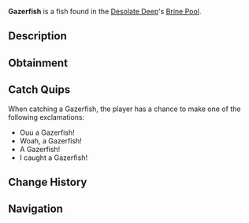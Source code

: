 {{FishInfobox
|image          = Gazerfish.png
|rarity         = Common
|sea            = First Sea
|location       = [[Brine Pool]]
|sublocation    = 
|sources        = Coral Geode, Fishing Rod
|radar_location = 
|xp             = 100
|weather        = 
|time           = Day
|season         = Autumn, Winter
|bait           = Worm
|base_weight    = 14
|base_value     = 190
|weight_range   = 6
|base_chance    = 2900
|base_resil     = 85
}}
'''Gazerfish''' is a {{Rarity|Common}} fish found in the [[Desolate Deep]]'s [[Desolate Deep#Brine Pool|Brine Pool]].

== Description ==
{{Description|The Gazerfish is a fast-moving prey fish within the Brine Pool of the Desolate Deep. They have a singular large eyeball on the front of their bodies, which they can close to disguise themselves from possible predators during the night. When they are most active during the day, they swim near the surface looking for smaller creatures to feed on.|Bestiary Entry}}

== Obtainment ==
{{Description|Found in the Brine Pool during the day.|Bestiary Hint}}
{{Fish Availability|
Desolate Deep/Brine Pool
|top_rods      = 
Training Rod\208461.21\157626.91;
Leviathan's Fang Rod\183801.35\175595.48;
Trident Rod\175302.74\170544.04;
Free Spirit Rod\173181.1\168480;
Flimsy Rod\172365.4\147451.18;
Buddy Bond Rod\107757.17\97230.16;
Azure Of Lagoon\161189.54\156761.65;
Long Rod\134335.56\135834.65;
No-Life Rod\160575.79\155295.27;
Seraphic Rod\155056.16\146849.81;
Ethereal Prism Rod\154236.85\145548.66;
Challenger's Rod\152765.13\146389.63;
Rod Of The Forgotten Fang\152614.48\145402.54;
Rod Of The Exalted One\149223.85\143029.18;
Rod Of The Depths\148205.88\142859.36;
Blazebringer Rod\147604.42\145790.79;
Depthseeker Rod\147548.72\140947.13;
Zeus Rod\147370.36\143544.63;
Verdant Shear Rod\147152.18\144972.42;
Avalanche Rod\146300.6\139811.51;
Reinforced Rod\146022.23\139635.01;
Volcanic Rod\142996.37\139760.94;
Steady Rod\77032.04\74436.34
|recommended   = Training Rod
}}

== Catch Quips ==
When catching a Gazerfish, the player has a chance to make one of the following exclamations:
* Ouu a Gazerfish!
* Woah, a Gazerfish!
* A Gazerfish!
* I caught a Gazerfish!

== Change History ==
{{Change History|{{subst:Current Version}}}}

== Navigation ==
{{Fish Navbox|Brine Pool}}